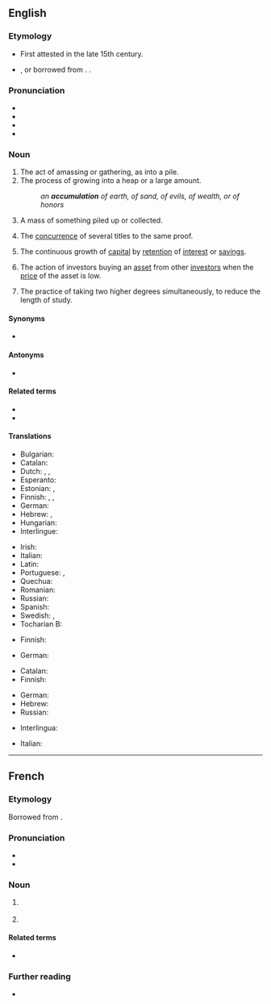 ==English==

===Etymology===
* First attested in the late 15th century.
* {{suffix|en|accumulate|ion}}, or borrowed from {{bor|en|la|accumulatio|accumulatio, accumulationis}}. {{doublet|en|accumulatio}}.

===Pronunciation===
* {{IPA|en|/ə.ˌkjuːm.jə.ˈleɪ.ʃən/}}
* {{hyph|en|ac|cu|mu|la|tion}}
* {{audio|en|en-us-accumulation.ogg|Audio (US)}}
* {{rhymes|en|eɪʃən}}

===Noun===
{{en-noun|~}}

# The act of amassing or gathering, as into a pile.
# The process of growing into a heap or a large amount.
#: ''an '''accumulation''' of earth, of sand, of evils, of wealth, or of honors''
# A mass of something piled up or collected.
# {{lb|en|legal}} The [[concurrence]] of several titles to the same proof.
# {{lb|en|accounting}} The continuous growth of [[capital]] by [[retention]] of [[interest]] or [[savings]].
# {{lb|en|finance}} The action of investors buying an [[asset]] from other [[investor]]s when the [[price]] of the asset is low.
# {{lb|en|UK|education|historical|uncountable}} The practice of taking two higher degrees simultaneously, to reduce the length of study.

====Synonyms====
* {{sense|accounting}} {{l|en|retained earnings}}

====Antonyms====
* {{l|en|decumulation}}

====Related terms====
* {{l|en|accumulate}}
* {{l|en|accumulator}}

====Translations====
{{trans-top|act of accumulating, the state of being accumulated}}
* Bulgarian: {{t+|bg|натрупване}}
* Catalan: {{t|ca|acumulació|f}}
* Dutch: {{t+|nl|accumulatie|f}}, {{t|nl|opstapeling|f}}, {{t+|nl|opeenhoping|f}}
* Esperanto: {{t|eo|amasigo}}
* Estonian: {{t|et|kogumine}}, {{t|et|kuhjumine}}
* Finnish: {{t+|fi|kertyminen}}, {{t|fi|kasaantuminen}}, {{t+|fi|akkumulaatio}}
* German: {{t+|de|Anhäufung|f}}
* Hebrew: {{t|he|אגירה|f|tr=agirá}}, {{t|he|צבירה|f|tr=tsvirá}}
* Hungarian: {{t+|hu|felhalmozás}}
* Interlingue: {{t|ie|acumulation}}
{{trans-mid}}
* Irish: {{t|ga|tiomsú|m}}
* Italian: {{t+|it|accumulazione|f}}
* Latin: {{t|la|accumulatio|f}}
* Portuguese: {{t+|pt|acumulação|f}}, {{t+|pt|acúmulo|m}}
* Quechua: {{t|qu|qisa}}
* Romanian: {{t+|ro|acumulare|f}}
* Russian: {{t+|ru|накопление|n|alt=накопле́ние}}
* Spanish: {{t+|es|acumulación|f}}
* Swedish: {{t+|sv|ackumulation}}, {{t+|sv|ackumulering}}
* Tocharian B: {{t|txb|kraupalñe}}
{{trans-bottom}}

{{trans-top|concurrence of several titles to the same proof}}
* Finnish: {{t+|fi|konkurrenssi}}
{{trans-mid}}
* German: {{t+|de|Konkurrenz|f}}
{{trans-bottom}}

{{trans-top|continuous growth of capital by retention of interest or savings}}
* Catalan: {{t|ca|acumulació|f}}
* Finnish: {{t+|fi|karttuminen}}
{{trans-mid}}
* German: {{t+|de|Anhäufung|f}}
* Hebrew: {{t|he|צבירה|f|tr=tsvirá}}
* Russian: {{t+|ru|накопление|n|alt=накопле́ние}}
{{trans-bottom}}

{{checktrans-top}}
* Interlingua: {{t-check|ia|accumulation}}
{{trans-mid}}
* Italian: {{t+check|it|accumulazione}}
{{trans-bottom}}

----

==French==

===Etymology===
Borrowed from {{bor|fr|la|accumulatio|accumulatio, accumulationem}}.

===Pronunciation===
* {{fr-IPA}}
* {{audio|fr|Fr-accumulation.ogg|Audio}}

===Noun===
{{fr-noun|f}}

# {{l|en|accumulation}} {{gloss|action of accumulating}}
# {{l|en|accumulation}} {{gloss|result of accumulating}}

====Related terms====
* {{l|fr|accumuler}}

===Further reading===
* {{R:TLFi}}